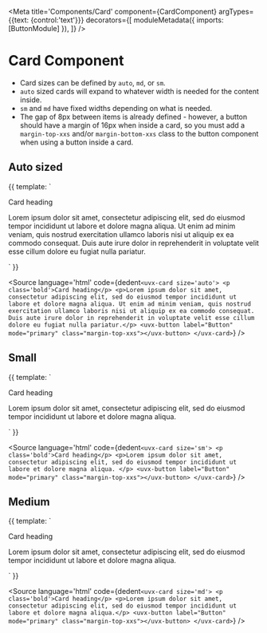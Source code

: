 
<Meta 
    title='Components/Card' 
    component={CardComponent} 
    argTypes={{text: {control:'text'}}}
     decorators={[
        moduleMetadata({
            imports: [ButtonModule]
        }),
    ]}
/>

# Card Component

- Card sizes can be defined by `auto`, `md`, or `sm`. 
- `auto` sized cards will expand to whatever width is needed for the content inside. 
- `sm` and `md` have fixed widths depending on what is needed.
- The gap of 8px between items is already defined - however, a button should have a margin of 16px when inside a card, so you must add a `margin-top-xxs` and/or `margin-bottom-xxs` class to the button component when using a button inside a card.

<ArgsTable of={CardComponent} />

## Auto sized

<Canvas>
    <Story height="300px" name="Auto Sized">
  {{
    template: 
    `
    <uvx-card size='auto'>
        <p class='bold'>Card heading</p>
        <p>Lorem ipsum dolor sit amet, consectetur adipiscing elit, sed do eiusmod tempor incididunt ut labore et dolore magna aliqua. Ut enim ad minim veniam, quis nostrud exercitation ullamco laboris nisi ut aliquip ex ea commodo consequat. Duis aute irure dolor in reprehenderit in voluptate velit esse cillum dolore eu fugiat nulla pariatur.</p>
        <uvx-button label="Button" mode="primary" class="margin-top-xxs"></uvx-button>
    </uvx-card>
    `
  }}
</Story>
</Canvas>

<Source
  language='html'
  code={dedent`
     <uvx-card size='auto'>
        <p class='bold'>Card heading</p>
        <p>Lorem ipsum dolor sit amet, consectetur adipiscing elit, sed do eiusmod tempor incididunt ut labore et dolore magna aliqua. Ut enim ad minim veniam, quis nostrud exercitation ullamco laboris nisi ut aliquip ex ea commodo consequat. Duis aute irure dolor in reprehenderit in voluptate velit esse cillum dolore eu fugiat nulla pariatur.</p>
        <uvx-button label="Button" mode="primary" class="margin-top-xxs"></uvx-button>
    </uvx-card>
  `}
/>

## Small

<Canvas>
    <Story height="350px" name="Small">
  {{
    template: 
    `
    <uvx-card size='sm'>
        <p class='bold'>Card heading</p>
        <p>Lorem ipsum dolor sit amet, consectetur adipiscing elit, sed do eiusmod tempor incididunt ut labore et dolore magna aliqua. </p>
        <uvx-button label="Button" mode="primary" class="margin-top-xxs"></uvx-button>
    </uvx-card>
    `
  }}
</Story>
</Canvas>

<Source
  language='html'
  code={dedent`
     <uvx-card size='sm'>
        <p class='bold'>Card heading</p>
        <p>Lorem ipsum dolor sit amet, consectetur adipiscing elit, sed do eiusmod tempor incididunt ut labore et dolore magna aliqua. </p>
        <uvx-button label="Button" mode="primary" class="margin-top-xxs"></uvx-button>
    </uvx-card>
  `}
/>

## Medium

<Canvas>
    <Story height="300px" name="Medium">
  {{
    template: 
    `
    <uvx-card size='md'>
        <p class='bold'>Card heading</p>
        <p>Lorem ipsum dolor sit amet, consectetur adipiscing elit, sed do eiusmod tempor incididunt ut labore et dolore magna aliqua.</p>
        <uvx-button label="Button" mode="primary" class="margin-top-xxs"></uvx-button>
    </uvx-card>
    `
  }}
</Story>
</Canvas>

<Source
  language='html'
  code={dedent`
     <uvx-card size='md'>
        <p class='bold'>Card heading</p>
        <p>Lorem ipsum dolor sit amet, consectetur adipiscing elit, sed do eiusmod tempor incididunt ut labore et dolore magna aliqua.</p>
        <uvx-button label="Button" mode="primary" class="margin-top-xxs"></uvx-button>
    </uvx-card>
  `}
/>
